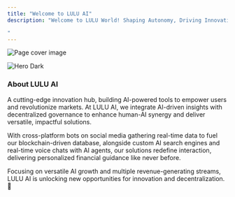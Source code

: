 ```yaml
---
title: "Welcome to LULU AI"
description: "Welcome to LULU World! Shaping Autonomy, Driving Innovation with AI

"
---
```


![Page cover image](https://docs.lilyaidao.com/~gitbook/image?url=https%3A%2F%2F1913858594-files.gitbook.io%2F%7E%2Ffiles%2Fv0%2Fb%2Fgitbook-x-prod.appspot.com%2Fo%2Fspaces%252FRe83sWaY21VkUGFYCU9I%252Fuploads%252FVrQS1Eh1r5lvgDiT2hJJ%252F1500x500%2520%282%29.jpeg%3Falt%3Dmedia%26token%3Debbbfd53-994b-477d-be5c-cb91308a7981\&width=1248\&dpr=4\&quality=100\&sign=64b0d0f7\&sv=2)

<img alt="Hero Dark" classname="hidden dark:block" src="/images/hero-dark.png" />

### About LULU AI

A cutting-edge innovation hub, building AI-powered tools to empower users and revolutionize markets. At LULU AI, we integrate AI-driven insights with decentralized governance to enhance human-AI synergy and deliver versatile, impactful solutions.

With cross-platform bots on social media gathering real-time data to fuel our blockchain-driven database, alongside custom AI search engines and real-time voice chats with AI agents, our solutions redefine interaction, delivering personalized financial guidance like never before.

Focusing on versatile AI growth and multiple revenue-generating streams, LULU AI is unlocking new opportunities for innovation and decentralization. 🌸

[
](https://docs.lilyaidao.com/introduction/keyfeatures)